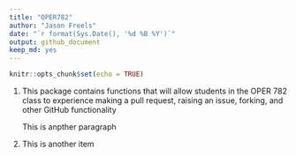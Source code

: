```yaml
---
title: "OPER782"
author: "Jason Freels"
date: "`r format(Sys.Date(), '%d %B %Y')`"
output: github_document
keep_md: yes
---
```


<!--don't edit README.md go to README.Rmd instead-->

```r
knitr::opts_chunk$set(echo = TRUE)
```

<ol>
<li>
<p>This package contains functions that will allow students in the OPER 782 class to experience making a pull request, raising an issue, forking, and other GitHub functionality</p>

<p>This is anpther paragraph</p>
</li>

<li>
This is another item
</li>
</ol>

